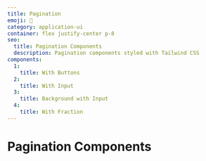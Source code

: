 ```yaml
---
title: Pagination
emoji: 🔢
category: application-ui
container: flex justify-center p-8
seo:
  title: Pagination Components
  description: Pagination components styled with Tailwind CSS
components:
  1:
    title: With Buttons
  2:
    title: With Input
  3:
    title: Background with Input
  4:
    title: With Fraction
---
```


# Pagination Components

<List
  componentsData={componentsArray}
  componentContainer={componentContainer}
/>
